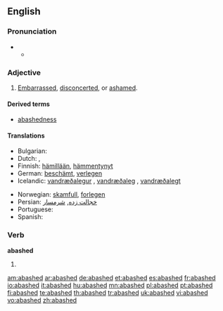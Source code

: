 ==English==

===Pronunciation===
* {{a|RP}}
** {{IPA|/əˈbæʃt/}}

===Adjective===
{{en-adj}}

# [[embarrassed|Embarrassed]], [[disconcerted]], or [[ashamed]].

====Derived terms====
* [[abashedness]]

====Translations====
{{trans-top|embarrassed}}
* Bulgarian: {{t|bg|засрамен, смутен|sc=Cyrl}}
* Dutch: {{t+|nl|beschaamd}}, {{t+|nl|verlegen}}
* Finnish: [[hämillään]], [[hämmentynyt]]
* German: [[beschämt]], [[verlegen]]
* Icelandic: [[vandræðalegur]] {{m}}, [[vandræðaleg]] {{f}}, [[vandræðalegt]] {{n}}
{{trans-mid}}
* Norwegian: [[skamfull]], [[forlegen]]
* Persian: [[خجالت زده]], [[شرمسار]]
* Portuguese: {{t+|pt|envergonhado}}
* Spanish: {{t-|es|avergonzado}}
{{trans-bottom}}

===Verb===
'''abashed'''

# {{past of|[[abash]]}}

[[am:abashed]]
[[ar:abashed]]
[[de:abashed]]
[[et:abashed]]
[[es:abashed]]
[[fr:abashed]]
[[io:abashed]]
[[it:abashed]]
[[hu:abashed]]
[[mn:abashed]]
[[pl:abashed]]
[[pt:abashed]]
[[fi:abashed]]
[[te:abashed]]
[[th:abashed]]
[[tr:abashed]]
[[uk:abashed]]
[[vi:abashed]]
[[vo:abashed]]
[[zh:abashed]]